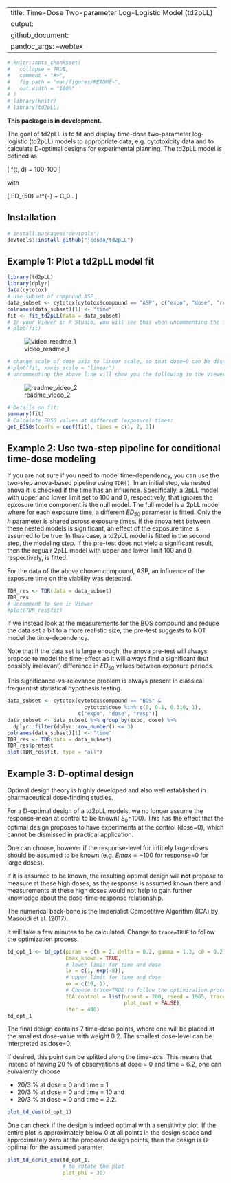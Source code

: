 

---
title: Time-Dose Two-parameter Log-Logistic Model (td2pLL)
output: 
  github_document:
    pandoc_args: --webtex
---



```r
# knitr::opts_chunk$set(
#   collapse = TRUE,
#   comment = "#>",
#   fig.path = "man/figures/README-",
#   out.width = "100%"
# )
# library(knitr)
# library(td2pLL)
```


<!-- badges: start -->
<!-- badges: end -->

**This package is in development.** 

The goal of td2pLL is to fit and display time-dose two-parameter log-logistic (td2pLL)  models to appropriate data, e.g. cytotoxicity data and to calculate D-optimal designs for
experimental planning. The td2pLL model is defined as 

\[
f(t, d) = 100-100\frac{d^h}{ED_{50}(t)^h + d^h}
\]


with

\[
ED_{50} =\Delta \cdot t^{-\gamma} + C_0 .
\]

## Installation


``` r
# install.packages("devtools")
devtools::install_github("jcduda/td2pLL")
```

## Example 1: Plot a td2pLL model fit


```r
library(td2pLL)
library(dplyr)
data(cytotox)
# Use subset of compound ASP
data_subset <- cytotox[cytotox$compound == "ASP", c("expo", "dose", "resp")]
colnames(data_subset)[1] <- "time"
fit <- fit_td2pLL(data = data_subset)
# In your Viewer in R Studio, you will see this when uncommenting the following line
# plot(fit)
```
![video_readme_1](https://user-images.githubusercontent.com/58949350/110949047-6d506e80-8342-11eb-9524-0d9cfa6ee36e.gif)


```r
# change scale of dose axis to linear scale, so that dose=0 can be displayed: 
# plot(fit, xaxis_scale = "linear")
# uncommenting the above line will show you the following in the Viewer or R Studio
```
![readme_video_2](https://user-images.githubusercontent.com/58949350/110951749-b229d480-8345-11eb-9f47-39466e467da7.gif)

```r
# Details on fit:
summary(fit)
# Calculate ED50 values at different (exposure) times:
get_ED50s(coefs = coef(fit), times = c(1, 2, 3))

```


## Example 2: Use two-step pipeline for conditional time-dose modeling

If you are not sure if you need to model time-dependency, you can use the
two-step anova-based pipeline using `TDR()`.
In an initial step, via nested anova it is checked if the time has an influence.
Specifically, a 2pLL model with upper and lower limit set to 100 and 0, respectively,
that ignores the epxosure time component is the null model.
The full model is a 2pLL model where for each exposure time, a different
$ED_{50}$ parameter is fitted. Only the $h$ parameter is shared across exposure 
times.
If the anova test between these nested models is significant, an effect of the
exposure time is assumed to be true. 
In thas case, a td2pLL model is fitted in the second step, the modeling step.
If the pre-test does not yield a significant result, then the regualr 2pLL model
with upper and lower limit 100 and 0, respectively, is fitted.


For the data of the above chosen compound, ASP, an influence of the
exposure time on the viability was detected.

```r
TDR_res <- TDR(data = data_subset)
TDR_res
# Uncomment to see in Viewer
#plot(TDR_res$fit)
```

If we instead look at the measurements for the BOS compound and reduce
the data set a bit to a more realistic size, the pre-test
suggests to NOT model the time-dependency.

Note that if the data set is large enough, the anova pre-test will
always propose to model the time-effect as it will always find a
significant (but possibly irrelevant) difference in $ED_{50}$ values
between exposure periods.

This significance-vs-relevance problem is always present in 
classical frequentist statistical hypothesis testing.

```r
data_subset <- cytotox[cytotox$compound == "BOS" &
                         cytotox$dose %in% c(0, 0.1, 0.316, 1),
                       c("expo", "dose", "resp")]
data_subset <- data_subset %>% group_by(expo, dose) %>%
  dplyr::filter(dplyr::row_number() <= 3)
colnames(data_subset)[1] <- "time"
TDR_res <- TDR(data = data_subset)
TDR_res$pretest
plot(TDR_res$fit, type = "all")
```

## Example 3: D-optimal design

Optimal design theory is highly developed and also well established in pharmaceutical
dose-finding studies.

For a D-optimal design of a td2pLL models, we no longer assume the response-mean at
control to be known( $E_0$=100).
This has the effect that the optimal design proposes to have experiments at
the control (dose=0), which cannot be dismissed in practical application.

One can choose, however if the response-level for infitiely large doses should be
assumed to be known (e.g. $Emax = -100$ for response=0 for large doses).

If it is assumed to be known, the resulting optimal design will **not** propose
to measure at these high doses, as the response is assumed known there and 
measurements at these high doses would not help to gain further knowledge about the dose-time-response
relationship.

The numerical back-bone is the Imperialist Competitive Algorithm (ICA)
by Masoudi et al. (2017).

It will take a few minutes to be calculated. Change to `trace=TRUE`
to follow the optimization process.

```r
td_opt_1 <- td_opt(param = c(h = 2, delta = 0.2, gamma = 1.3, c0 = 0.2),
                   Emax_known = TRUE, 
                   # lower limit for time and dose
                   lx = c(1, exp(-8)),
                   # upper limit for time and dose
                   ux = c(10, 1),
                   # Choose trace=TRUE to follow the optimization process
                   ICA.control = list(ncount = 200, rseed = 1905, trace = FALSE,
                                      plot_cost = FALSE),
                   iter = 400)
td_opt_1
```

The final design contains 7 time-dose points, where
one will be placed at the smallest dose-value with weight 0.2.
The smallest dose-level can be interpreted as dose=0.

If desired, this point can be splitted along the time-axis.
This means that instead of having 20 \% of observations at 
dose = 0 and time = 6.2, one can euivalently choose

- 20/3 \% at dose = 0 and time = 1
- 20/3 \% at dose = 0 and time = 10 and
- 20/3 \% at dose = 0 and time = 2.2.



```r
plot_td_des(td_opt_1)
```
One can check if the design is indeed optimal with a sensitivity plot.
If the entire plot is approximately below 0 at all points in the
design space and approximately zero at the proposed design points,
then the design is D-optimal for the assumed paramter.


```r
plot_td_dcrit_equ(td_opt_1, 
                  # to rotate the plot
                  plot_phi = 30)
```
